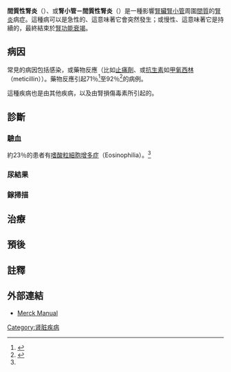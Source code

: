 {{expand|time=2014-12-14T07:59:22+00:00}}
{{Medical}}
{{Infobox disease |
  Name           = 間質性腎炎<br>（{{lang|en|Interstitial nephritis}}） |
  ICD10          = {{ICD10|N|10||n|10}}-{{ICD10|N|12||n|10}}|
  ICD9           = {{ICD9|580.89}}, {{ICD9|581.89}}, {{ICD9|582.89}}, {{ICD9|583.89}} |
  ICDO           = |
  Image          = |
  Caption        = |
  OMIM           = |
  OMIM_mult      = |
  MedlinePlus    = 000464 |
  eMedicineSubj  = med |
  eMedicineTopic = 1596 |
  DiseasesDB     = 6854 |
  MeshID         = D009395 |
}}

'''間質性腎炎'''（{{lang|en|Interstitial nephritis}}）、或'''腎小管－間質性腎炎'''（{{lang|en|tubulo-interstitial nephritis}}）是一種影響[[腎|腎臟]][[腎單位|腎小管]]周圍[[组织液|間質]]的[[腎炎|腎炎]]病症。這種病可以是急性的、這意味著它會突然發生；或慢性、這意味著它是持續的，最終結束於[[腎功能衰竭|腎功能衰竭]]。

==病因==
{{seealso|腎功能|腎生理學}}

常見的病因包括感染，或藥物反應（比如[[止痛劑|止痛劑]]、或[[抗生素|抗生素]]如[[甲氧西林|甲氧西林]]（meticillin））。藥物反應引起71％<ref name="pmid14671029">{{cite journal |author=Baker R, Pusey C |title=The changing profile of acute tubulointerstitial nephritis |journal=Nephrol Dial Transplant |volume=19 |issue=1 |pages=8–11 |year=2004 |pmid=14671029 |url=http://ndt.oxfordjournals.org/cgi/content/full/19/1/8 |doi=10.1093/ndt/gfg464 |access-date=2014-12-14 |archive-date=2010-05-29 |archive-url=https://web.archive.org/web/20100529232646/http://ndt.oxfordjournals.org/cgi/content/full/19/1/8 |dead-url=no }}</ref>至92％<ref name="pmid15340098">{{cite journal |author=Clarkson M, Giblin L, O'Connell F, O'Kelly P, Walshe J, Conlon P, O'Meara Y, Dormon A, Campbell E, Donohoe J |title=Acute interstitial nephritis: clinical features and response to corticosteroid therapy |journal=Nephrol Dial Transplant |volume=19 |issue=11 |pages=2778–83 |year=2004 |pmid=15340098 |doi=10.1093/ndt/gfh485}}</ref>的病例。

這種疾病也是由其他疾病，以及由腎損傷毒素所引起的。<!--Both acute and chronic tubulointerstitial nephritis can be caused by a bacterial infection in the kidneys known as [[pyelonephritis|pyelonephritis]], but the most common cause is by an adverse reaction to a drug.  The drugs that are known to cause this sort of reaction are antibiotics such as [[penicillin|penicillin]] and [[cephalexin|cephalexin]], and [[nonsteroidal_anti-inflammatory_drugs|nonsteroidal anti-inflammatory drugs]] (aspirin less frequently than others), as well as rifampicin, sulfa drugs, quinolones, diuretics, allopurinol, and phenytoin.  The time between exposure to the drug and the development of acute tubulointerstitial nephritis can be anywhere from 5 days to 5 months (fenoprofen induced).-->

==診斷==<!--
At times, there are no symptoms of this disease, but when they do occur they are widely varied and can occur rapidly or gradually.<ref name="pmid14671029"/><ref name="pmid11473672">{{cite journal |author=Rossert J |title=Drug-induced acute interstitial nephritis |journal=Kidney Int |volume=60 |issue=2 |pages=804–17 |year=2001 |pmid=11473672 | url=http://www.nature.com/ki/journal/v60/n2/full/4492487a.html | doi=10.1046/j.1523-1755.2001.060002804.x}}</ref><ref name="pmid6604293">{{cite journal |author=Pusey C, Saltissi D, Bloodworth L, Rainford D, Christie J |title=Drug associated acute interstitial nephritis: clinical and pathological features and the response to high dose steroid therapy |journal=Q J Med |volume=52 |issue=206 |pages=194–211 |year=1983 |pmid=6604293}}</ref><ref name="pmid3779558">{{cite journal |author=Handa S |title=Drug-induced acute interstitial nephritis: report of 10 cases |journal=CMAJ |volume=135 |issue=11 |pages=1278–81 |year=1986 |pmid=3779558 |pmc=1491384}}</ref><ref name="pmid2113219">{{cite journal |author=Buysen J, Houthoff H, Krediet R, Arisz L |title=Acute interstitial nephritis: a clinical and morphological study in 27 patients |url=https://archive.org/details/sim_nephrology-dialysis-transplantation_1990-02_5_2/page/94 |journal=Nephrol Dial Transplant |volume=5 |issue=2 |pages=94–9 |year=1990 |pmid=2113219 |doi=10.1093/ndt/5.2.94}}</ref>  When caused by an allergic reaction, the symptoms of acute tubulointerstitial nephritis are fever (27% of patients),<ref name="pmid14671029"/> rash (15% of patients),<ref name="pmid14671029"/> and enlarged kidneys.  Some people experience [[dysuria|dysuria]], and lower back pain.  In chronic tubulointerstitial nephritis the patient can experience symptoms such as nausea, vomiting, fatigue, and weight loss.  Other conditions that may develop include [[hyperkalemia|hyperkalemia]], [[metabolic_acidosis|metabolic acidosis]], and kidney failure.-->

===驗血===
約23％的患者有[[嗜酸粒細胞增多症|嗜酸粒細胞增多症]]（Eosinophilia）。<ref name="pmid14671029"/>

===尿結果===<!--
Urinary findings include:
* [[Eosinophiluria|Eosinophiluria]]: Original studies with Methicillin-induced AIN showed [[sensitivity_(tests)|sensitivity]] of 67% and [[specificity_(tests)|specificity]] of 83%.<ref name="pmid11473672"/><ref name="pmid11020015">{{cite journal |author=Schwarz A, Krause P, Kunzendorf U, Keller F, Distler A |title=The outcome of acute interstitial nephritis risk factors for the transition from acute to chronic interstitial nephritis |journal=Clin Nephrol |volume=54 |issue=3 |pages=179–90 |year=2000 |pmid=11020015}}</ref> The [[sensitivity_(tests)|sensitivity]] is higher in patients with interstitial nephritis induced by [[methicillin|methicillin]] or when the Hansel's stain is used. However, recent studies have called into question the accuracy of this test. A recent study showed that the sensitivity and specificity of urine eosinophil testing are 35.6% and 68% respectively. <ref>Muriithi, A.K., S.H. Nasr, and N. Leung, Utility of urine eosinophils in the diagnosis of acute interstitial nephritis. Clinical Journal of The American Society of Nephrology: CJASN, 2013. 8(11): p. 1857-62.</ref><ref>Perazella, M.A. and A.S. Bomback, Urinary eosinophils in AIN: farewell to an old biomarker? Clinical Journal of The American Society of Nephrology: CJASN, 2013. 8(11): p. 1841-3.</ref>
* [[Isosthenuria|Isosthenuria]].<ref name="pmid3769228">{{cite journal |author=Lins R, Verpooten G, De Clerck D, De Broe M |title=Urinary indices in acute interstitial nephritis |journal=Clin Nephrol |volume=26 |issue=3 |pages=131–3 |year=1986 |pmid=3769228}}</ref>
* [[Hematuria|Hematuria]] and occasional RBC casts <ref>Fogazzi, G.B., et al., Urinary sediment findings in acute interstitial nephritis. American Journal of Kidney Diseases, 2012. 60(2): p. 330-332</ref>
* Sterile [[pyuria|pyuria]]: white blood cells and no bacteria
* Nephrotic-range proteinuria may be seen with NSAID-associated AIN-->

===鎵掃描===<!--
The [[sensitivity_(tests)|sensitivity]] of an abnormal [[gallium_scan|gallium scan]] has been reported to range from 60%<ref name="pmid6864309">{{cite journal |author=Graham G, Lundy M, Moreno A |title=Failure of Gallium-67 scintigraphy to identify reliably noninfectious interstitial nephritis: concise communication |url=https://archive.org/details/sim_journal-of-nuclear-medicine_1983-07_24_7/page/568 |journal=J Nucl Med |volume=24 |issue=7 |pages=568–70 |year=1983 |pmid=6864309}}</ref> to 100%.<ref name="pmid3862487">{{cite journal |author=Linton A, Richmond J, Clark W, Lindsay R, Driedger A, Lamki L |title=Gallium67 scintigraphy in the diagnosis of acute renal disease |journal=Clin Nephrol |volume=24 |issue=2 |pages=84–7 |year=1985 |pmid=3862487}}</ref>-->

==治療==<!--
Remove the cause such as an offending drug. [[Corticosteroids|Corticosteroids]] do not clearly help.<ref name="pmid15340098"/>
Nutrition therapy consists of adequate fluid intake, which can require several liters of extra fluid.<ref>{{cite book |author=Mahan KL, Escott-Stump S |editor= Alexopolos Y |title= Krause's Food, Nutrition, & Diet Therapy|edition= 11th|publisher= Saunders |location= Philadelphia Pennsylvania |isbn= 0-7216-9784-4 |chapter= 39|page= 968 |year= 2003}}</ref>-->

==預後==<!--
The kidneys are the only body system that are directly affected by tubulointerstitial nephritis.  Kidney function is usually reduced; the kidneys can be just slightly dysfunctional, or fail completely.

In chronic tubulointerstitial nephritis, the most serious long-term effect is kidney failure.  When the proximal tubule is injured, sodium, potassium, bicarbonate, uric acid, and phosphate reabsorption may be reduced or changed, resulting in low bicarbonate, known as [[metabolic_acidosis|metabolic acidosis]], low potassium, low uric acid known as hypouricemia, and low phosphate known as hypophosphatemia.  Damage to the distal tubule may cause loss of urine-concentrating ability and [[polyuria|polyuria]].

In most cases of acute tubulointerstitial nephritis, the function of the kidneys will return after the harmful drug is not taken anymore, or when the underlying disease is cured by treatment.  If the illness is caused by an allergic reaction, a corticosteroid may speed the recovery kidney function; however, this is often not the case.

Chronic tubulointerstitial nephritis has no cure.  Some patients may require [[dialysis|dialysis]].  Eventually, a kidney transplant may be needed.-->

==註釋==
{{Reflist|2}}

==外部連結==
* [http://www.merck.com/mmpe/sec17/ch236/ch236c.html Merck Manual] {{Wayback|url=http://www.merck.com/mmpe/sec17/ch236/ch236c.html |date=20101105162337 }}

{{過敏狀況}}
{{Nephrology}}

{{DEFAULTSORT:Interstitial Nephritis}}
[[Category:肾脏疾病|Category:肾脏疾病]]